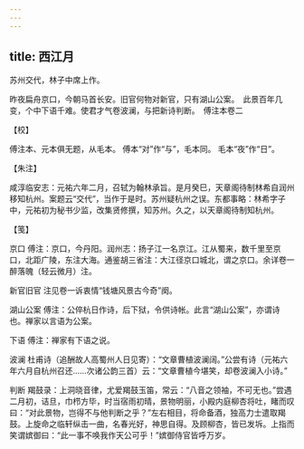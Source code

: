 ```yaml
---
---
---
```

title: 西江月
---







苏州交代，林子中席上作。

昨夜扁舟京口，今朝马首长安。旧官何物对新官，只有湖山公案。　此景百年几变，个中下语千难。使君才气卷波澜，与把新诗判断。　傅注本卷二





【校】


傅注本、元本俱无题，从毛本。 傅本“对”作“与”，毛本同。 毛本“夜”作“日”。





【朱注】


咸淳临安志：元祐六年二月，召轼为翰林承旨。是月癸巳，天章阁待制林希自润州移知杭州。案题云“交代”，当作于是时。苏州疑杭州之误。东都事略：林希字子中，元祐初为秘书少监，改集贤修撰，知苏州。久之，以天章阁待制知杭州。





【笺】


京口 傅注：京口，今丹阳。润州志：扬子江一名京江。江从蜀来，数千里至京口，北距广陵，东注大海。通鉴胡三省注：大江径京口城北，谓之京口。余详卷一醉落魄（轻云微月）注。

新官旧官 注见卷一诉衷情“钱塘风景古今奇”阕。

湖山公案 傅注：公倅杭日作诗，后下狱，令供诗帐。此言“湖山公案”，亦谓诗也。禅家以言语为公案。

下语 傅注：禅家有下语之说。

波澜 杜甫诗（追酬故人高蜀州人日见寄）：“文章曹植波澜阔。”公尝有诗（元祐六年六月自杭州召还……次诸公韵三首）云：“文章曹植今堪笑，却卷波澜入小诗。”

判断 羯鼓录：上洞晓音律，尤爱羯鼓玉笛，常云：“八音之领袖，不可无也。”尝遇二月初，诘旦，巾栉方毕，时当宿雨初晴，景物明丽，小殿内庭柳杏将吐，睹而叹曰：“对此景物，岂得不与他判断之乎？”左右相目，将命备酒，独高力士遣取羯鼓。上旋命之临轩纵击一曲，名春光好，神思自得。及顾柳杏，皆已发坼。上指而笑谓嫔御曰：“此一事不唤我作天公可乎！”嫔御侍官皆呼万岁。